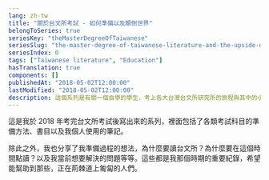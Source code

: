 ```yaml
---
lang: zh-tw
title: "關於台文所考試 - 如何準備以及顛倒世界"
belongToSeries: true
seriesKey: "theMasterDegreeOfTaiwanese"
seriesSlug: "the-master-degree-of-taiwanese-literature-and-the-upside-down-world"
seriesIndex: 0
tags: ["Taiwanese literature", "Education"]
hasTranslation: true
components: []
publishedAt: "2018-05-02T12:00:00"
lastModified: "2018-05-02T12:00:00"
description: 這個系列是有關一個自學的學生，考上各大台灣台文所研究所的旅程與其中的小撇步
---
```


這是我於 2018 年考完台文所考試後寫出來的系列，裡面包括了各類考試科目的準備方法、書目以及我個人使用的筆記。

除此之外，我也分享了我準備過程的想法，為什麼要讀台文所？為什麼要在這個時間點讀？以及我當前想要解決的問題等等。這些都是我那個時期的重要紀錄，希望能幫助到那些，正在荊棘道上匍匐的人們。



